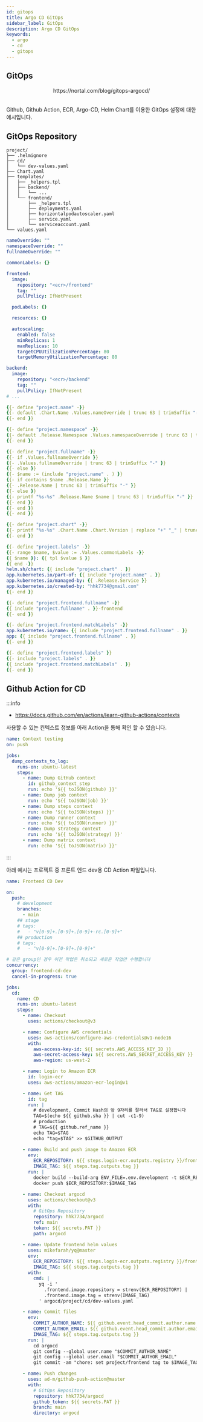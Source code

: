 ```yaml
---
id: gitops
title: Argo CD GitOps
sidebar_label: GitOps
description: Argo CD GitOps
keywords:
  - argo
  - cd
  - gitops
---
```



## GitOps

<center>
  <Image
    img={require("@site/static/img/mlops/mlops/event/argo-cd/argo-cd-gitops.png")}
    width={600}
  />
</center>
<center>https://nortal.com/blog/gitops-argocd/</center>
<br />

Github, Github Action, ECR, Argo-CD, Helm Chart를 이용한 GitOps 설정에 대한 예시입니다.

## GitOps Repository

```shell
project/
├── .helmignore
├── cd/
│   └── dev-values.yaml
├── Chart.yaml
├── templates/
│   ├── _helpers.tpl
│   ├── backend/
│   │   └── ...
│   └── frontend/
│       ├── _helpers.tpl
│       ├── deployments.yaml
│       ├── horizontalpodautoscaler.yaml
│       ├── service.yaml
│       └── serviceaccount.yaml
└── values.yaml
```

```yaml title="project/values.yaml"
nameOverride: ""
namespaceOverride: ""
fullnameOverride: ""

commonLabels: {}

frontend:
  image:
    repository: "<ecr>/frontend"
    tag: ""
    pullPolicy: IfNotPresent

  podLabels: {}

  resources: {}

  autoscaling:
    enabled: false
    minReplicas: 1
    maxReplicas: 10
    targetCPUUtilizationPercentage: 80
    targetMemoryUtilizationPercentage: 80

backend:
  image:
    repository: "<ecr>/backend"
    tag: ""
    pullPolicy: IfNotPresent
# ...
```

```yaml title= "project/templates/_helpers.tpl
{{- define "project.name" -}}
{{- default .Chart.Name .Values.nameOverride | trunc 63 | trimSuffix "-" }}
{{- end }}

{{- define "project.namespace" -}}
{{- default .Release.Namespace .Values.namespaceOverride | trunc 63 | trimSuffix "-" }}
{{- end }}

{{- define "project.fullname" -}}
{{- if .Values.fullnameOverride }}
{{- .Values.fullnameOverride | trunc 63 | trimSuffix "-" }}
{{- else }}
{{- $name := (include "project.name" . ) }}
{{- if contains $name .Release.Name }}
{{- .Release.Name | trunc 63 | trimSuffix "-" }}
{{- else }}
{{- printf "%s-%s" .Release.Name $name | trunc 63 | trimSuffix "-" }}
{{- end }}
{{- end }}
{{- end }}

{{- define "project.chart" -}}
{{- printf "%s-%s" .Chart.Name .Chart.Version | replace "+" "_" | trunc 63 | trimSuffix "-" }}
{{- end }}

{{- define "project.labels" -}}
{{- range $name, $value := .Values.commonLabels -}}
{{ $name }}: {{ tpl $value $ }}
{{ end -}}
helm.sh/chart: {{ include "project.chart" . }}
app.kubernetes.io/part-of: {{ include "project.name" . }}
app.kubernetes.io/managed-by: {{ .Release.Service }}
app.kubernetes.io/created-by: "hhk7734@gmail.com"
{{- end }}
```

```yaml title="project/templates/frontend/_helpers.tpl"
{{- define "project.frontend.fullname" -}}
{{ include "project.fullname" . }}-frontend
{{- end }}

{{- define "project.frontend.matchLabels" -}}
app.kubernetes.io/name: {{ include "project.frontend.fullname" . }}
app: {{ include "project.frontend.fullname" . }}
{{- end }}

{{- define "project.frontend.labels" }}
{{- include "project.labels" . }}
{{ include "project.frontend.matchLabels" . }}
{{- end }}
```

## Github Action for CD

:::info

- https://docs.github.com/en/actions/learn-github-actions/contexts

사용할 수 있는 컨텍스트 정보를 아래 Action을 통해 확인 할 수 있습니다.

```yaml
name: Context testing
on: push

jobs:
  dump_contexts_to_log:
    runs-on: ubuntu-latest
    steps:
      - name: Dump GitHub context
        id: github_context_step
        run: echo '${{ toJSON(github) }}'
      - name: Dump job context
        run: echo '${{ toJSON(job) }}'
      - name: Dump steps context
        run: echo '${{ toJSON(steps) }}'
      - name: Dump runner context
        run: echo '${{ toJSON(runner) }}'
      - name: Dump strategy context
        run: echo '${{ toJSON(strategy) }}'
      - name: Dump matrix context
        run: echo '${{ toJSON(matrix) }}'
```

:::

아래 예시는 프로젝트 중 프론트 엔드 dev용 CD Action 파일입니다.

```yaml
name: Frontend CD Dev

on:
  push:
    # development
    branches:
      - main
    ## stage
    # tags:
    #   - "v[0-9]+.[0-9]+.[0-9]+-rc.[0-9]+"
    ## production
    # tags:
    #   - "v[0-9]+.[0-9]+.[0-9]+"

# 같은 group인 경우 이전 작업은 취소되고 새로운 작업만 수행합니다
concurrency:
  group: frontend-cd-dev
  cancel-in-progress: true

jobs:
  cd:
    name: CD
    runs-on: ubuntu-latest
    steps:
      - name: Checkout
        uses: actions/checkout@v3

      - name: Configure AWS credentials
        uses: aws-actions/configure-aws-credentials@v1-node16
        with:
          aws-access-key-id: ${{ secrets.AWS_ACCESS_KEY_ID }}
          aws-secret-access-key: ${{ secrets.AWS_SECRET_ACCESS_KEY }}
          aws-region: us-west-2

      - name: Login to Amazon ECR
        id: login-ecr
        uses: aws-actions/amazon-ecr-login@v1

      - name: Get TAG
        id: tag
        run: |
          # development, Commit Hash의 앞 9자리를 잘라서 TAG로 설정합니다
          TAG=$(echo ${{ github.sha }} | cut -c1-9)
          # production
          # TAG=${{ github.ref_name }}
          echo TAG=$TAG
          echo "tag=$TAG" >> $GITHUB_OUTPUT

      - name: Build and push image to Amazon ECR
        env:
          ECR_REPOSITORY: ${{ steps.login-ecr.outputs.registry }}/frontend
          IMAGE_TAG: ${{ steps.tag.outputs.tag }}
        run: |
          docker build --build-arg ENV_FILE=.env.development -t $ECR_REPOSITORY:$IMAGE_TAG .
          docker push $ECR_REPOSITORY:$IMAGE_TAG

      - name: Checkout argocd
        uses: actions/checkout@v3
        with:
          # GitOps Repository
          repository: hhk7734/argocd
          ref: main
          token: ${{ secrets.PAT }}
          path: argocd

      - name: Update frontend helm values
        uses: mikefarah/yq@master
        env:
          ECR_REPOSITORY: ${{ steps.login-ecr.outputs.registry }}/frontend
          IMAGE_TAG: ${{ steps.tag.outputs.tag }}
        with:
          cmd: |
            yq -i '
              .frontend.image.repository = strenv(ECR_REPOSITORY) |
              .frontend.image.tag = strenv(IMAGE_TAG)
            ' argocd/project/cd/dev-values.yaml

      - name: Commit files
        env:
          COMMIT_AUTHOR_NAME: ${{ github.event.head_commit.author.name }}
          COMMIT_AUTHOR_EMAIL: ${{ github.event.head_commit.author.email }}
          IMAGE_TAG: ${{ steps.tag.outputs.tag }}
        run: |
          cd argocd
          git config --global user.name "$COMMIT_AUTHOR_NAME"
          git config --global user.email "$COMMIT_AUTHOR_EMAIL"
          git commit -am "chore: set project/frontend tag to $IMAGE_TAG"

      - name: Push changes
        uses: ad-m/github-push-action@master
        with:
          # GitOps Repository
          repository: hhk7734/argocd
          github_token: ${{ secrets.PAT }}
          branch: main
          directory: argocd
```
